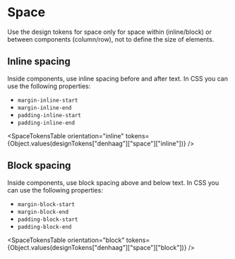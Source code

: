 
<Meta title="Den Haag/Space" />

# Space

Use the design tokens for space only for space within (inline/block) or between components (column/row), not to define the size of elements.

## Inline spacing

Inside components, use inline spacing before and after text. In CSS you can use the following properties:

- `margin-inline-start`
- `margin-inline-end`
- `padding-inline-start`
- `padding-inline-end`

<SpaceTokensTable orientation="inline" tokens={Object.values(designTokens["denhaag"]["space"]["inline"])} />

## Block spacing

Inside components, use block spacing above and below text. In CSS you can use the following properties:

- `margin-block-start`
- `margin-block-end`
- `padding-block-start`
- `padding-block-end`

<SpaceTokensTable orientation="block" tokens={Object.values(designTokens["denhaag"]["space"]["block"])} />
